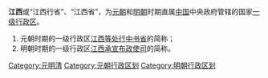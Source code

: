 '''江西'''或“江西行省”、“江西省”，为[[元朝|元朝]]和[[明朝|明朝]]时期直属[[中国|中国]]中央政府管辖的国家[[一级行政区|一级行政区]]。
#元朝时期的一级行政区[[江西等处行中书省|江西等处行中书省]]的简称；
#明朝时期的一级行政区[[江西承宣布政使司|江西承宣布政使司]]的简称。

{{中国古代行政区划小作品}}
[[Category:元明清|Category:元明清]]
[[Category:元朝行政区划|Category:元朝行政区划]]
[[Category:明朝行政区划|Category:明朝行政区划]]